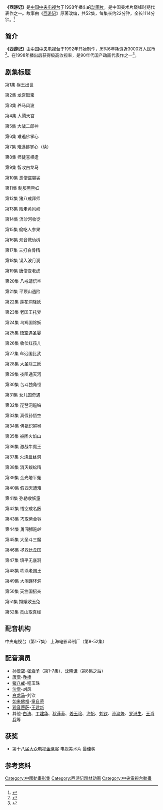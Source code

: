 '''《西游记》'''是[[中国中央电视台|中国中央电视台]]于1998年播出的[[动画片|动画片]]，是中国美术片巅峰时期代表作之一。故事由《[[西游记|西游记]]》原著改编，共52集，每集长约22分钟，全长1114分钟。<ref>{{Cite web |url=http://space.tv.cctv.com/act/article.jsp?articleId=ARTI1198995295094338 |title=央视动画《西游记》 |access-date=2009-11-06 |archive-date=2008-01-10 |archive-url=https://web.archive.org/web/20080110004610/http://space.tv.cctv.com/act/article.jsp?articleId=ARTI1198995295094338 |dead-url=no }}</ref>

==简介==

'''《西游记》'''由[[中国中央电视台|中国中央电视台]]于1992年开始制作，历时6年耗资近3000万人民币<ref>{{Cite web |url=http://space.tv.cctv.com/article/ARTI1198995051532273 |title=评央视版动画片《西游记》 |access-date=2009-11-06 |archive-date=2012-08-07 |archive-url=https://web.archive.org/web/20120807131826/http://space.tv.cctv.com/article/ARTI1198995051532273 |dead-url=no }}</ref>。在1998年播出后获得极高收视率，是90年代国产动画代表作之一<ref>{{Cite web |url=http://space.tv.cctv.com/act/article.jsp?articleId=ARTI1198994864423217 |title=西游记——90年代大制作动画片 |access-date=2009-11-06 |archive-date=2012-05-04 |archive-url=https://web.archive.org/web/20120504095123/http://space.tv.cctv.com/act/article.jsp?articleId=ARTI1198994864423217 |dead-url=no }}</ref>。

==剧集标题==
第1集 猴王出世

第2集 龙宫取宝

第3集 养马风波

第4集 大鬧天宫

第5集 大战二郎神

第6集 难逃佛掌心

第7集 难逃佛掌心（续）

第8集 师徒喜相逢

第9集 智收白龙马

第10集 恶僧盗袈裟

第11集 制服黑熊妖

第12集 猪八戒拜师

第13集 险走黄风岭

第14集 流沙河收徒

第15集 偷吃人参果

第16集 观音救仙树

第17集 三打白骨精

第18集 误入波月洞

第19集 唐僧变老虎

第20集 八戒请悟空

第21集 平顶山遇险

第22集 莲花洞降妖

第23集 老国王托梦

第24集 乌鸡国除妖

第25集 悟空遇圣婴

第26集 收伏红孩儿

第27集 车迟国比武

第28集 大圣除三妖

第29集 夜阻通天河

第30集 苦斗独角怪

第31集 女儿国奇遇

第32集 琵琶洞逼婚

第33集 真假孙悟空

第34集 佛祖识猕猴

第35集 被困火焰山

第36集 激战牛魔王

第37集 火烧盘丝洞

第38集 消灭蜈蚣精

第39集 金光塔平冤

第40集 假西天遭难

第41集 弥勒收妖童

第42集 悟空成名医

第43集 巧取紫金铃

第44集 勇闯狮驼岭

第45集 大圣斗三魔

第46集 拯救比丘国

第47集 填平无底洞

第48集 糊涂老国王

第49集 大闹连环洞

第50集 天竺国招亲

第51集 嫦娥收玉兔

第52集 灵山取真经

==配音机构==
中央电视台（第1-7集）
上海电影译制厂（第8-52集）

==配音演员==
* [[孙悟空|孙悟空]]-[[张涵予|张涵予]]（第1-7集）、[[沈晓谦|沈晓谦]]（第8集之后）
* [[唐僧|唐僧]]-[[乔榛|乔榛]]
* [[猪八戒|猪八戒]]-程玉珠
* [[沙僧|沙僧]]-刘风
* [[白龙马|白龙马]]-刘钦
* [[如来佛祖|如来佛祖]]-[[童自荣|童自荣]]
* [[观音菩萨|观音菩萨]]-[[王建新|王建新]]
* 其他-[[白涛|白涛]]、[[丁建华|丁建华]]、[[狄菲菲|狄菲菲]]、[[姜玉玲|姜玉玲]]、[[海帆|海帆]]、[[刘钦|刘钦]]、[[孙渝烽|孙渝烽]]、[[罗港生|罗港生]]、[[王肖兵|王肖兵]]等

==获奖==
*第十八届[[大众电视金鹰奖|大众电视金鹰奖]] 电视美术片 最佳奖

==参考资料==
<references/>
{{西游记|影}}
[[Category:中國動畫影集|Category:中國動畫影集]]
[[Category:西游记题材动画|Category:西游记题材动画]]
[[Category:中央電視台動畫|Category:中央電視台動畫]]